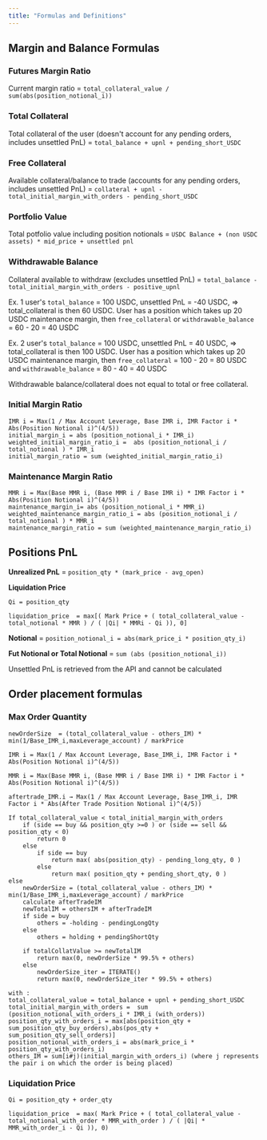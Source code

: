```yaml
---
title: "Formulas and Definitions"
---
```


## Margin and Balance Formulas

### Futures Margin Ratio

Current margin ratio = `total_collateral_value / sum(abs(position_notional_i))`

### Total Collateral

Total collateral of the user (doesn't account for any pending orders, includes unsettled PnL) = `total_balance + upnl + pending_short_USDC`

### Free Collateral

Available collateral/balance to trade (accounts for any pending orders, includes unsettled PnL) = `collateral + upnl - total_initial_margin_with_orders - pending_short_USDC`

### Portfolio Value

Total potfolio value including position notionals = `USDC Balance + (non USDC assets) * mid_price + unsettled pnl`

### Withdrawable Balance

Collateral available to withdraw (excludes unsettled PnL) = `total_balance - total_initial_margin_with_orders - positive_upnl`

Ex. 1 user's `total_balance` = 100 USDC, unsettled PnL = -40 USDC, => total_collateral is then 60 USDC. User has a position which takes up 20 USDC maintenance margin, then `free_collateral` or `withdrawable_balance` = 60 - 20 = 40 USDC

Ex. 2 user's `total_balance` = 100 USDC, unsettled PnL = 40 USDC, => total_collateral is then 100 USDC. User has a position which takes up 20 USDC maintenance margin, then `free_collateral` = 100 - 20 = 80 USDC and `withdrawable_balance` = 80 - 40 = 40 USDC

<Note>
Withdrawable balance/collateral does not equal to total or free collateral.
</Note>


### Initial Margin Ratio

```
IMR i = Max(1 / Max Account Leverage, Base IMR i, IMR Factor i * Abs(Position Notional i)^(4/5))
initial_margin_i = abs (position_notional_i * IMR_i)
weighted_initial_margin_ratio_i =  abs (position_notional_i / total_notional ) * IMR_i
initial_margin_ratio = sum (weighted_initial_margin_ratio_i)
```

### Maintenance Margin Ratio

```
MMR i = Max(Base MMR i, (Base MMR i / Base IMR i) * IMR Factor i * Abs(Position Notional i)^(4/5))
maintenance_margin_i= abs (position_notional_i * MMR_i)
weighted_maintenance_margin_ratio_i = abs (position_notional_i / total_notional ) * MMR_i
maintenance_margin_ratio = sum (weighted_maintenance_margin_ratio_i)
```

## Positions PnL

**Unrealized PnL** = `position_qty * (mark_price - avg_open)`

 

**Liquidation Price**

```
Qi = position_qty

liquidation_price  = max[( Mark Price + ( total_collateral_value - total_notional * MMR ) / ( |Qi| * MMRi - Qi )), 0]
```

 

**Notional** = `position_notional_i = abs(mark_price_i * position_qty_i)`

 

**Fut Notional or Total Notional** = `sum (abs (position_notional_i))`

 
<Note>
Unsettled PnL is retrieved from the API and cannot be calculated
</Note>

## Order placement formulas

### Max Order Quantity

```
newOrderSize  = (total_collateral_value - others_IM) * min(1/Base_IMR_i,maxLeverage_account) / markPrice

IMR i = Max(1 / Max Account Leverage, Base_IMR_i, IMR Factor i * Abs(Position Notional i)^(4/5))

MMR i = Max(Base MMR i, (Base MMR i / Base IMR i) * IMR Factor i * Abs(Position Notional i)^(4/5))

aftertrade_IMR.i → Max(1 / Max Account Leverage, Base_IMR_i, IMR Factor i * Abs(After Trade Position Notional i)^(4/5))

```
```
If total_collateral_value < total_initial_margin_with_orders
    if (side == buy && position_qty >=0 ) or (side == sell && position_qty < 0)
        return 0
    else
        if side == buy
            return max( abs(position_qty) - pending_long_qty, 0 )
        else
            return max( position_qty + pending_short_qty, 0 )
else
    newOrderSize = (total_collateral_value - others_IM) * min(1/Base_IMR_i,maxLeverage_account) / markPrice
    calculate afterTradeIM
    newTotalIM = othersIM + afterTradeIM
    if side = buy
        others = -holding - pendingLongQty
    else
        others = holding + pendingShortQty
    
    if totalCollatValue >= newTotalIM
        return max(0, newOrderSize * 99.5% + others)
    else
        newOrderSize_iter = ITERATE()
        return max(0, newOrderSize_iter * 99.5% + others)
        
with : 
total_collateral_value = total_balance + upnl + pending_short_USDC
total_initial_margin_with_orders =  sum (position_notional_with_orders_i * IMR_i (with_orders))
position_qty_with_orders_i = max[abs(position_qty + sum_position_qty_buy_orders),abs(pos_qty + sum_position_qty_sell_orders)]
position_notional_with_orders_i = abs(mark_price_i * position_qty_with_orders_i)
others_IM = sum[i#j)(initial_margin_with_orders_i) (where j represents the pair i on which the order is being placed)
```

### Liquidation Price
```
Qi = position_qty + order_qty 

liquidation_price  = max( Mark Price + ( total_collateral_value - total_notional_with_order * MMR_with_order ) / ( |Qi| * MMR_with_order_i - Qi )), 0)
```